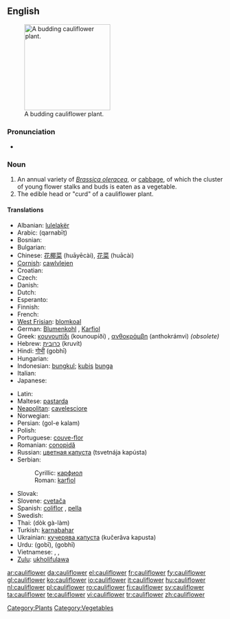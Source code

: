 ==English==
[[Image:Cauliflower.jpg|thumb|right|200px|A budding cauliflower plant.]]

===Pronunciation===
* {{audio|en-us-cauliflower.ogg|Audio (US)}}

===Noun===
{{en-noun}}

# An annual variety of ''[[Brassica oleracea]]'', or [[cabbage]], of which the cluster of young flower stalks and buds is eaten as a vegetable.
# The edible head or "curd" of a cauliflower plant.

====Translations====
{{top}}
* Albanian: [[lulelakër]]
* Arabic: {{Arab|[[قرنبيط]]}} (qarnabīṭ) {{m}}
* Bosnian: {{t-|bs|karfiol|m}}
* Bulgarian: {{t-|bg|карфиол|m|tr=karfiol|sc=Cyrl}}
* Chinese: [[花椰菜]] (huāyēcài), [[花菜]] (huācài)
* [[Cornish]]: [[cawlvlejen]]
* Croatian: {{t-|hr|karfiol|m}}
* Czech: {{t-|cs|květák|m}}
* Danish: {{t+|da|blomkål}}
* Dutch: {{t+|nl|bloemkool|f}}
* Esperanto: {{t+|eo|florbrasiko|xs=Esperanto}}
* Finnish: {{t+|fi|kukkakaali}}
* French: {{t+|fr|chou-fleur|m}}
* [[West Frisian]]: [[blomkoal]]
* German: [[Blumenkohl]] {{m}}, [[Karfiol]] {{m}}
* Greek: [[κουνουπίδι]] (kounoupíði) {{n}}, [[ανθοκράμβη]] (anthokrámvi) {{f}} ''(obsolete)''
* Hebrew: [[כרובית]] (kruvít) {{f}}
* Hindi: [[गोभी]] (gobhī)
* Hungarian: {{t+|hu|karfiol}}
* Indonesian: [[bungkul]]; [[kubis]] [[bunga]]
* Italian: {{t+|it|cavolfiore|m}}
* Japanese: {{t-|ja|カリフラワー|tr=korifurawā|sc=Jpan}}
{{mid}}
* Latin: {{t+|la|brassica|f}}
* Maltese: [[pastarda]] {{f}}
* [[Neapolitan]]: [[cavelesciore]]
* Norwegian: {{t-|no|blomkål}}
* Persian: {{fa-Arab|[[گل کلم]]}} (gol-e kalam)
* Polish: {{t+|pl|kalafior|m}}
* Portuguese: [[couve-flor]] {{f}}
* Romanian: [[conopidă]] {{f}}
* Russian: [[цветная капуста]] (tsvetnája kapústa) {{f}}
* Serbian:
*: Cyrillic: [[карфиол]] {{m}}
*: Roman: [[karfiol]] {{m}}
* Slovak: {{t-|sk|karfiol|m}}
* Slovene: [[cvetača]] {{f}}
* Spanish: [[coliflor]] {{f}}, [[pella]] {{f}} {{italbrac|Northern Spain|specifically Navarra|Spanish Basque Country|Aragon|and La Rioja}}
* Swedish: {{t-|sv|blomkål}}
* Thai: {{Thai|[[ดอกกะหล่ำ]]}} (dòk gà-làm)
* Turkish: [[karnabahar]]
* Ukrainian: [[кучерява капуста]] (kučerǎva kapusta) {{f}}
* Urdu: {{ur-Arab|[[گوبی]]}} (gobī), {{ur-Arab|[[گوبھی]]}} (gobhī)
* Vietnamese: {{t-|vi|hoa lơ|xs=Vietnamese}}, {{t-|vi|hoa lơ trắng|xs=Vietnamese}}, {{t-|vi|bông cải trắng|xs=Vietnamese}}
* [[Zulu]]: [[ukholifulawa]]
{{bottom}}

[[Category:Plants]]
[[Category:Vegetables]]

[[ar:cauliflower]]
[[da:cauliflower]]
[[el:cauliflower]]
[[fr:cauliflower]]
[[fy:cauliflower]]
[[gl:cauliflower]]
[[ko:cauliflower]]
[[io:cauliflower]]
[[it:cauliflower]]
[[hu:cauliflower]]
[[nl:cauliflower]]
[[pl:cauliflower]]
[[ro:cauliflower]]
[[fi:cauliflower]]
[[sv:cauliflower]]
[[ta:cauliflower]]
[[te:cauliflower]]
[[vi:cauliflower]]
[[tr:cauliflower]]
[[zh:cauliflower]]